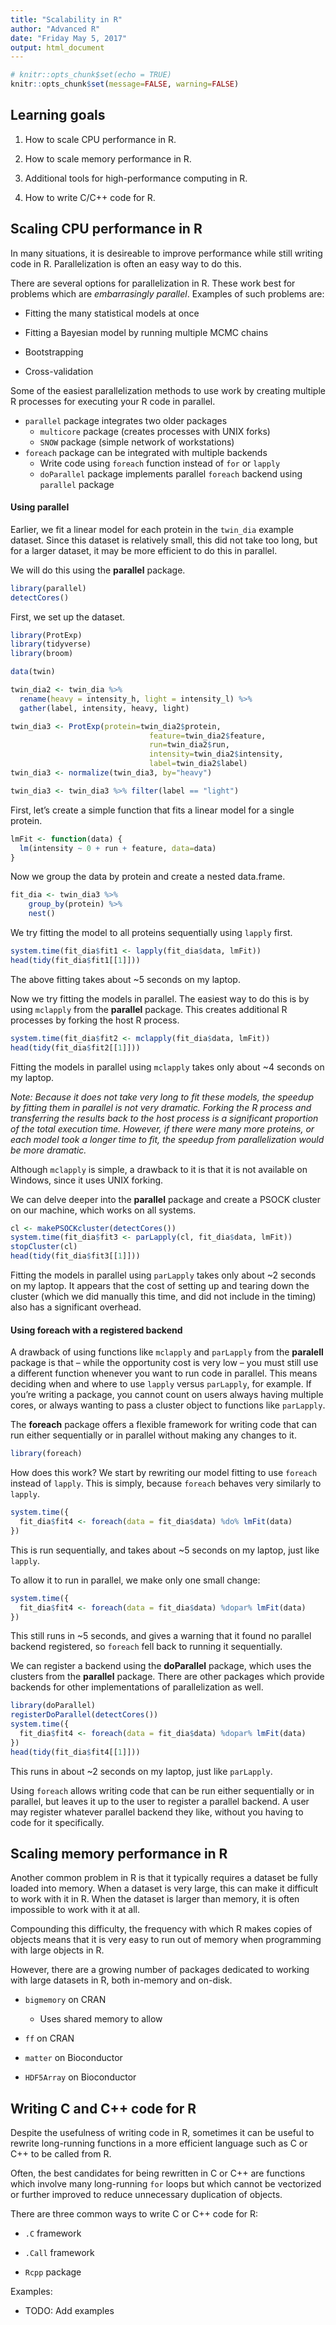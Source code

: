 ```yaml
---
title: "Scalability in R"
author: "Advanced R"
date: "Friday May 5, 2017"
output: html_document
---
```


```r
# knitr::opts_chunk$set(echo = TRUE)
knitr::opts_chunk$set(message=FALSE, warning=FALSE)
```


## Learning goals

1. How to scale CPU performance in R.

2. How to scale memory performance in R.

3. Additional tools for high-performance computing in R.

4. How to write C/C++ code for R.

## Scaling CPU performance in R

In many situations, it is desireable to improve performance while still writing code in R. Parallelization is often an easy way to do this.

There are several options for parallelization in R. These work best for problems which are *embarrasingly parallel*. Examples of such problems are:

- Fitting the many statistical models at once

- Fitting a Bayesian model by running multiple MCMC chains

- Bootstrapping

- Cross-validation

Some of the easiest parallelization methods to use work by creating multiple R processes for executing your R code in parallel.

- `parallel` package integrates two older packages
    + `multicore` package (creates processes with UNIX forks)
    + `SNOW` package (simple network of workstations)

- `foreach` package can be integrated with multiple backends
    + Write code using `foreach` function instead of `for` or `lapply`
    + `doParallel` package implements parallel `foreach` backend using `parallel` package

#### Using __parallel__ 

Earlier, we fit a linear model for each protein in the `twin_dia` example dataset. Since this dataset is relatively small, this did not take too long, but for a larger dataset, it may be more efficient to do this in parallel.

We will do this using the __parallel__ package.

```r
library(parallel)
detectCores()
```

First, we set up the dataset.

```r
library(ProtExp)
library(tidyverse)
library(broom)

data(twin)

twin_dia2 <- twin_dia %>%
  rename(heavy = intensity_h, light = intensity_l) %>% 
  gather(label, intensity, heavy, light)

twin_dia3 <- ProtExp(protein=twin_dia2$protein,
                               feature=twin_dia2$feature,
                               run=twin_dia2$run,
                               intensity=twin_dia2$intensity,
                               label=twin_dia2$label)
twin_dia3 <- normalize(twin_dia3, by="heavy")

twin_dia3 <- twin_dia3 %>% filter(label == "light")
```

First, let's create a simple function that fits a linear model for a single protein.

```r
lmFit <- function(data) {
  lm(intensity ~ 0 + run + feature, data=data)
}
```

Now we group the data by protein and create a nested data.frame.

```r
fit_dia <- twin_dia3 %>% 
    group_by(protein) %>% 
    nest()
```

We try fitting the model to all proteins sequentially using `lapply` first.

```r
system.time(fit_dia$fit1 <- lapply(fit_dia$data, lmFit))
head(tidy(fit_dia$fit1[[1]]))
```

The above fitting takes about ~5 seconds on my laptop.

Now we try fitting the models in parallel. The easiest way to do this is by using `mclapply` from the __parallel__ package. This creates additional R processes by forking the host R process.

```r
system.time(fit_dia$fit2 <- mclapply(fit_dia$data, lmFit))
head(tidy(fit_dia$fit2[[1]]))
```

Fitting the models in parallel using `mclapply` takes only about ~4 seconds on my laptop.

*Note: Because it does not take very long to fit these models, the speedup by fitting them in parallel is not very dramatic. Forking the R process and transferring the results back to the host process is a significant proportion of the total execution time. However, if there were many more proteins, or each model took a longer time to fit, the speedup from parallelization would be more dramatic.*

Although `mclapply` is simple, a drawback to it is that it is not available on Windows, since it uses UNIX forking.

We can delve deeper into the __parallel__ package and create a PSOCK cluster on our machine, which works on all systems.

```r
cl <- makePSOCKcluster(detectCores())
system.time(fit_dia$fit3 <- parLapply(cl, fit_dia$data, lmFit))
stopCluster(cl)
head(tidy(fit_dia$fit3[[1]]))
```

Fitting the models in parallel using `parLapply` takes only about ~2 seconds on my laptop. It appears that the cost of setting up and tearing down the cluster (which we did manually this time, and did not include in the timing) also has a significant overhead.

#### Using __foreach__ with a registered backend

A drawback of using functions like `mclapply` and `parLapply` from the __paralell__ package is that -- while the opportunity cost is very low -- you must still use a different function whenever you want to run code in parallel. This means deciding when and where to use `lapply` versus `parLapply`, for example. If you're writing a package, you cannot count on users always having multiple cores, or always wanting to pass a cluster object to functions like `parLapply`.

The __foreach__ package offers a flexible framework for writing code that can run either sequentially or in parallel without making any changes to it.

```r
library(foreach)
```

How does this work? We start by rewriting our model fitting to use `foreach` instead of `lapply`. This is simply, because `foreach` behaves very similarly to `lapply`.

```r
system.time({
  fit_dia$fit4 <- foreach(data = fit_dia$data) %do% lmFit(data)
})
```

This is run sequentially, and takes about ~5 seconds on my laptop, just like `lapply`.

To allow it to run in parallel, we make only one small change:

```r
system.time({
  fit_dia$fit4 <- foreach(data = fit_dia$data) %dopar% lmFit(data)
})
```

This still runs in ~5 seconds, and gives a warning that it found no parallel backend registered, so `foreach` fell back to running it sequentially.

We can register a backend using the __doParallel__ package, which uses the clusters from the __parallel__ package. There are other packages which provide backends for other implementations of parallelization as well.

```r
library(doParallel)
registerDoParallel(detectCores())
system.time({
  fit_dia$fit4 <- foreach(data = fit_dia$data) %dopar% lmFit(data)
})
head(tidy(fit_dia$fit4[[1]]))
```

This runs in about ~2 seconds on my laptop, just like `parLapply`.

Using `foreach` allows writing code that can be run either sequentially or in parallel, but leaves it up to the user to register a parallel backend. A user may register whatever parallel backend they like, without you having to code for it specifically.


## Scaling memory performance in R

Another common problem in R is that it typically requires a dataset be fully loaded into memory. When a dataset is very large, this can make it difficult to work with it in R. When the dataset is larger than memory, it is often impossible to work with it at all.

Compounding this difficulty, the frequency with which R makes copies of objects means that it is very easy to run out of memory when programming with large objects in R.

However, there are a growing number of packages dedicated to working with large datasets in R, both in-memory and on-disk.

- `bigmemory` on CRAN
    + Uses shared memory to allow 

- `ff` on CRAN

- `matter` on Bioconductor

- `HDF5Array` on Bioconductor

## Writing C and C++ code for R

Despite the usefulness of writing code in R, sometimes it can be useful to rewrite long-running functions in a more efficient language such as C or C++ to be called from R.

Often, the best candidates for being rewritten in C or C++ are functions which involve many long-running `for` loops but which cannot be vectorized or further improved to reduce unnecessary duplication of objects.

There are three common ways to write C or C++ code for R:

- `.C` framework

- `.Call` framework

- `Rcpp` package

Examples:

- TODO: Add examples

